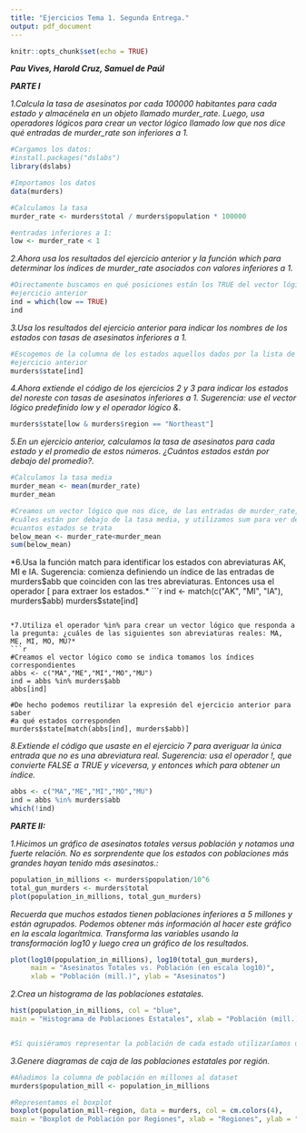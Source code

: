```yaml
---
title: "Ejercicios Tema 1. Segunda Entrega."
output: pdf_document
---
```


```r
knitr::opts_chunk$set(echo = TRUE)
```
***Pau Vives, Harold Cruz, Samuel de Paúl***

___PARTE I___

*1.Calcula la tasa de asesinatos por cada 100000 habitantes para cada estado y almacénela en un objeto llamado murder_rate. Luego, usa operadores lógicos para crear un vector lógico llamado low que nos dice qué entradas de murder_rate son inferiores a 1.*
```r
#Cargamos los datos:
#install.packages("dslabs")
library(dslabs)
```

```r
#Importamos los datos
data(murders)

#Calculamos la tasa
murder_rate <- murders$total / murders$population * 100000

#entradas inferiores a 1:
low <- murder_rate < 1
```

*2.Ahora usa los resultados del ejercicio anterior y la función which para determinar los índices de murder_rate asociados con valores inferiores a 1.*
```r
#Directamente buscamos en qué posiciones están los TRUE del vector lógico del
#ejercicio anterior
ind = which(low == TRUE)
ind
```

*3.Usa los resultados del ejercicio anterior para indicar los nombres de los estados con tasas de asesinatos inferiores a 1.*
```r
#Escogemos de la columna de los estados aquellos dados por la lista de índices del
#ejercicio anterior
murders$state[ind]
```

*4.Ahora extiende el código de los ejercicios 2 y 3 para indicar los estados del noreste con tasas de asesinatos inferiores a 1. Sugerencia: use el vector lógico predefinido low y el operador lógico &.*
```r
murders$state[low & murders$region == "Northeast"]
```

*5.En un ejercicio anterior, calculamos la tasa de asesinatos para cada estado y el promedio de estos números. ¿Cuántos estados están por debajo del promedio?.*
```r
#Calculamos la tasa media
murder_mean <- mean(murder_rate)
murder_mean

#Creamos un vector lógico que nos dice, de las entradas de murder_rate,
#cuáles están por debajo de la tasa media, y utilizamos sum para ver de
#cuantos estados se trata
below_mean <- murder_rate<murder_mean
sum(below_mean)
```

*6.Usa la función match para identificar los estados con abreviaturas AK, MI e IA. Sugerencia: comienza definiendo un índice de las entradas de murders$abb que coinciden con las tres abreviaturas. Entonces usa el operador [ para extraer los estados.*
```r
ind <- match(c("AK", "MI", "IA"), murders$abb)
murders$state[ind]
```

*7.Utiliza el operador %in% para crear un vector lógico que responda a la pregunta: ¿cuáles de las siguientes son abreviaturas reales: MA, ME, MI, MO, MU?*
```r
#Creamos el vector lógico como se indica tomamos los índices correspondientes
abbs <- c("MA","ME","MI","MO","MU")
ind = abbs %in% murders$abb 
abbs[ind]

#De hecho podemos reutilizar la expresión del ejercicio anterior para saber
#a qué estados corresponden
murders$state[match(abbs[ind], murders$abb)]

```

*8.Extiende el código que usaste en el ejercicio 7 para averiguar la única entrada que no es una abreviatura real. Sugerencia: usa el operador !, que convierte FALSE a TRUE y viceversa, y entonces which para obtener un índice.*
```r
abbs <- c("MA","ME","MI","MO","MU")
ind = abbs %in% murders$abb 
which(!ind)
```

___PARTE II:___

*1.Hicimos un gráfico de asesinatos totales versus población y notamos una fuerte relación. No es sorprendente que los estados con poblaciones más grandes hayan tenido más asesinatos.:*
```r
population_in_millions <- murders$population/10^6
total_gun_murders <- murders$total
plot(population_in_millions, total_gun_murders)
```
*Recuerda que muchos estados tienen poblaciones inferiores a 5 millones y están agrupados. Podemos obtener más información al hacer este gráfico en la escala logarítmica. Transforma las variables usando la transformación log10 y luego crea un gráfico de los resultados.*
```r
plot(log10(population_in_millions), log10(total_gun_murders),
     main = "Asesinatos Totales vs. Población (en escala log10)",
     xlab = "Población (mill.)", ylab = "Asesinatos")
```
\newpage
*2.Crea un histograma de las poblaciones estatales.*
```r
hist(population_in_millions, col = "blue",
main = "Histograma de Poblaciones Estatales", xlab = "Población (mill.)", ylab = "Frecuencia")


#Si quisiéramos representar la población de cada estado utilizaríamos un barplot
```

*3.Genere diagramas de caja de las poblaciones estatales por región.*
```r
#Añadimos la columna de población en millones al dataset
murders$population_mill <- population_in_millions

#Representamos el boxplot
boxplot(population_mill~region, data = murders, col = cm.colors(4),
main = "Boxplot de Población por Regiones", xlab = "Regiones", ylab = "Población (mill.)")
```




